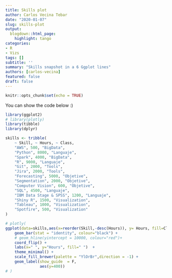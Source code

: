 ```yaml
---
title: Skills plot
author: Carlos Vecina Tebar
date: "2020-01-07"
slug: skills-plot
output:
  blogdown::html_page:
    highlight: tango
categories:
- R
- Vizs
tags: []
subtitle: ''
summary: "Skills snapshot in a 6 Ggplot lines"
authors: [carlos-vecina]
featured: false
draft: false
---
```


```r
knitr::opts_chunk$set(echo = TRUE)
```

You can show the code below :)

```r
library(ggplot2)
# library(plotly)
library(tibble)
library(dplyr)

skills <- tribble(
    ~ Skill, ~ Hours, ~ Class,
    "AWS", 500, "BigData",
    "Python", 8000, "Languaje",
    "Spark", 4000, "BigData",
    "R", 9000, "Languaje",
    "Git", 2000, "Tools",
    "Jira", 2000, "Tools",
    "Forecasting", 5000, "Objetive",
    "Segmentation", 2000, "Objetive",
    "Computer Vision", 600, "Objetive",
    "SQL", 4500, "Languaje",
    "IBM Data Stage & SPSS", 1200, "Languaje",
    "Shiny R", 1500, "Visualization",
    "Tableau", 1000, "Visualization",
    "Spotfire", 500, "Visualization"
) 
```


```r
# plotly(
ggplot(data=skills,aes(x=reorder(Skill,-desc(Hours)), y= Hours, fill=Class, label=paste0(Hours," h"))) + 
    geom_bar(stat = "identity", colour="black") +
    # geom_hline(yintercept = 10000, colour="red")+
    coord_flip() +
    labs(x=" ", y="Hours", fill=" ")  +
    theme_minimal() +
    scale_fill_brewer(palette = "YlOrBr",direction = -1) +
    geom_label(show_guide  = F,
               aes(y=400)) 
# )
```


